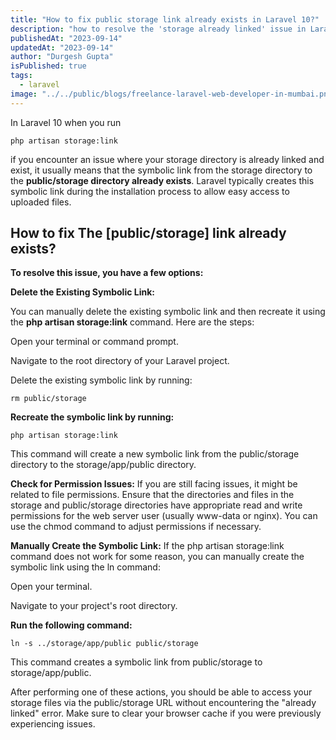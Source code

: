 ```yaml
---
title: "How to fix public storage link already exists in Laravel 10?"
description: "how to resolve the 'storage already linked' issue in Laravel by deleting and recreating symbolic links or checking permissions. Get your storage back on track."
publishedAt: "2023-09-14"
updatedAt: "2023-09-14"
author: "Durgesh Gupta"
isPublished: true
tags:
  - laravel
image: "../../public/blogs/freelance-laravel-web-developer-in-mumbai.png"
---
```


In Laravel 10 when you run

```
php artisan storage:link
```

if you encounter an issue where your storage directory is already linked and exist, it usually means that the symbolic link from the storage directory to the **public/storage directory already exists**. Laravel typically creates this symbolic link during the installation process to allow easy access to uploaded files.

## How to fix The [public/storage] link already exists?

**To resolve this issue, you have a few options:**

**Delete the Existing Symbolic Link:**

You can manually delete the existing symbolic link and then recreate it using the **php artisan storage:link** command. Here are the steps:

Open your terminal or command prompt.

Navigate to the root directory of your Laravel project.

Delete the existing symbolic link by running:

```
rm public/storage
```

**Recreate the symbolic link by running:**

```
php artisan storage:link
```

This command will create a new symbolic link from the public/storage directory to the storage/app/public directory.

**Check for Permission Issues:**
If you are still facing issues, it might be related to file permissions. Ensure that the directories and files in the storage and public/storage directories have appropriate read and write permissions for the web server user (usually www-data or nginx). You can use the chmod command to adjust permissions if necessary.

**Manually Create the Symbolic Link:**
If the php artisan storage:link command does not work for some reason, you can manually create the symbolic link using the ln command:

Open your terminal.

Navigate to your project's root directory.

**Run the following command:**

```
ln -s ../storage/app/public public/storage
```

This command creates a symbolic link from public/storage to storage/app/public.

After performing one of these actions, you should be able to access your storage files via the public/storage URL without encountering the "already linked" error. Make sure to clear your browser cache if you were previously experiencing issues.
